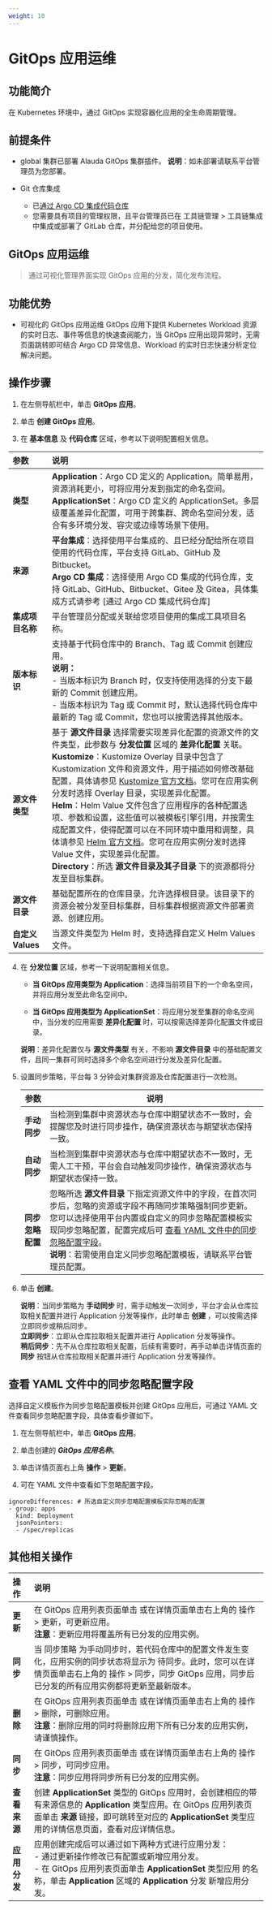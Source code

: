 ```yaml
---
weight: 10
---
```


# GitOps 应用运维

## 功能简介

在 Kubernetes 环境中，通过 GitOps 实现容器化应用的全生命周期管理。

## 前提条件 

- global 集群已部署 Alauda GitOps 集群插件。
    **说明**：如未部署请联系平台管理员为您部署。

- Git 仓库集成
    - 已[通过 Argo CD 集成代码仓库](/ui/gitops/how_to/argocd_git)
    - 您需要具有项目的管理权限，且平台管理员已在 工具链管理 > 工具链集成 中集成或部署了 GitLab 仓库，并分配给您的项目使用。

## GitOps 应用运维

> 通过可视化管理界面实现 GitOps 应用的分发，简化发布流程。

## 功能优势

- 可视化的 GitOps 应用运维
    GitOps 应用下提供 Kubernetes Workload 资源的实时日志、事件等信息的快速查阅能力，当 GitOps 应用出现异常时，无需页面跳转即可结合 Argo CD 异常信息、Workload 的实时日志快速分析定位解决问题。

## 操作步骤

1. 在左侧导航栏中，单击 **GitOps 应用**。

2. 单击 **创建 GitOps 应用**。

3. 在 **基本信息** 及 **代码仓库** 区域，参考以下说明配置相关信息。

|   **参数**                       | **说明** | 
| :----- | :--------------------------------- |
|   **类型**                       |**Application**：Argo CD 定义的 Application。简单易用，资源消耗更小，可将应用分发到指定的命名空间。<br/> **ApplicationSet**：Argo CD 定义的 ApplicationSet。多层级覆盖差异化配置，可用于跨集群、跨命名空间分发，适合有多环境分发、容灾或边缘等场景下使用。 |
|   **来源**                       |**平台集成**：选择使用平台集成的、且已经分配给所在项目使用的代码仓库，平台支持 GitLab、GitHub 及 Bitbucket。<br/> **Argo CD 集成**：选择使用 Argo CD 集成的代码仓库，支持 GitLab、GitHub、Bitbucket、Gitee 及 Gitea，具体集成方式请参考 [通过 Argo CD 集成代码仓库] |
|  **集成项目名称**                 | 平台管理员分配或关联给您项目使用的集成工具项目名称。|
|  **版本标识**                     | 支持基于代码仓库中的 Branch、Tag 或 Commit 创建应用。<br/>**说明：** <br/> - 当版本标识为 Branch 时，仅支持使用选择的分支下最新的 Commit 创建应用。<br/> - 当版本标识为 Tag 或 Commit 时，默认选择代码仓库中最新的 Tag 或 Commit，您也可以按需选择其他版本。|
|  **源文件类型**                   | 基于 **源文件目录** 选择需要实现差异化配置的资源文件的文件类型，此参数与 **分发位置** 区域的 **差异化配置** 关联。<br/>**Kustomize**：Kustomize Overlay 目录中包含了 Kustomization 文件和资源文件，用于描述如何修改基础配置，具体请参见 [Kustomize 官方文档](https://kubectl.docs.kubernetes.io/zh/guides/)。您可在应用实例分发时选择 Overlay 目录，实现差异化配置。<br/>**Helm**：Helm Value 文件包含了应用程序的各种配置选项、参数和设置，这些值可以被模板引擎引用，并按需生成配置文件，使得配置可以在不同环境中重用和调整，具体请参见 [Helm 官方文档](https://helm.sh/zh/docs/chart_template_guide/values_files/)。您可在应用实例分发时选择 Value 文件，实现差异化配置。<br/>**Directory**：所选 **源文件目录及其子目录** 下的资源都将分发至目标集群。|   
|  **源文件目录**                   |基础配置所在的仓库目录，允许选择根目录。该目录下的资源会被分发至目标集群，目标集群根据资源文件部署资源、创建应用。|   
|  **自定义 Values**               | 当源文件类型为 Helm 时，支持选择自定义 Helm Values 文件。|  

4. 在 **分发位置** 区域，参考一下说明配置相关信息。

    - **当 GitOps 应用类型为 Application**：选择当前项目下的一个命名空间，并将应用分发至此命名空间中。

    - **当 GitOps 应用类型为 ApplicationSet**：将应用分发至集群的命名空间中，当分发的应用需要 **差异化配置** 时，可以按需选择差异化配置文件或目录。

     **说明**：差异化配置仅与 **源文件类型** 有关，不影响 **源文件目录** 中的基础配置文件，且同一集群可同时选择多个命名空间进行分发及差异化配置。

5. 设置同步策略，平台每 3 分钟会对集群资源及仓库配置进行一次检测。

    |参数| 说明                                                         |
    | --------------------- | ------------------------------------------------------------ |
    |**手动同步**| 当检测到集群中资源状态与仓库中期望状态不一致时，会提醒您及时进行同步操作，确保资源状态与期望状态保持一致。|
    |**自动同步**| 当检测到集群中资源状态与仓库中期望状态不一致时，无需人工干预，平台会自动触发同步操作，确保资源状态与期望状态保持一致。 |
    |**同步忽略配置**|忽略所选 **源文件目录** 下指定资源文件中的字段，在首次同步后，忽略的资源或字段不再随同步策略强制同步更新。您可以选择使用平台内置或自定义的同步忽略配置模板实现同步忽略配置，配置完成后可 [查看 YAML 文件中的同步忽略配置字段](#viewyaml)。<br/>**说明**：若需使用自定义同步忽略配置模板，请联系平台管理员配置。|   

6. 单击 **创建**。

    **说明**：当同步策略为 **手动同步** 时，需手动触发一次同步，平台才会从仓库拉取相关配置并进行 Application 分发等操作，此时单击 **创建** ，可以按需选择立即同步或稍后同步。<br/>**立即同步**：立即从仓库拉取相关配置并进行 Application 分发等操作。<br/>**稍后同步**：先不从仓库拉取相关配置，后续有需要时，再手动单击详情页面的 **同步** 按钮从仓库拉取相关配置并进行 Application 分发等操作。

<a id="viewyaml"></a>
## 查看 YAML 文件中的同步忽略配置字段

选择自定义模板作为同步忽略配置模板并创建 GitOps 应用后，可通过 YAML 文件查看同步忽略配置字段，具体查看步骤如下。

1. 在左侧导航栏中，单击 **GitOps 应用**。

4. 单击创建的 ***GitOps 应用名称***。

5. 单击详情页面右上角 **操作** > **更新**。

5. 可在 YAML 文件中查看如下忽略配置字段。

```
ignoreDifferences: # 所选自定义同步忽略配置模板实际忽略的配置
- group: apps
  kind: Deployment
  jsonPointers:
  - /spec/replicas
```
## 其他相关操作
| 操作   | 说明                               |
| :----- | :--------------------------------- |
| **更新** | 在 GitOps 应用列表页面单击  或在详情页面单击右上角的 操作 > 更新，可更新应用。<br/>**注意**：更新应用将覆盖所有已分发的应用实例。 |
| **同步** | 当 同步策略 为手动同步时，若代码仓库中的配置文件发生变化，应用实例的同步状态将显示为 待同步。此时，您可以在详情页面单击右上角的 操作 > 同步，同步 GitOps 应用，同步后已分发的所有应用实例都将更新至最新版本。 |
| **删除** | 在 GitOps 应用列表页面单击  或在详情页面单击右上角的 操作 > 删除，可删除应用。<br/>**注意**：删除应用的同时将删除应用下所有已分发的应用实例，请谨慎操作。 |
| **同步** | 在 GitOps 应用列表页面单击  或在详情页面单击右上角的 操作 > 同步，可同步应用。<br/>**注意**：同步应用将同步所有已分发的应用实例。 |
| **查看来源** | 创建 **ApplicationSet** 类型的 GitOps 应用时，会创建相应的带有来源信息的 **Application** 类型应用。在 GitOps 应用列表页面单击 **来源** 链接，即可跳转至对应的 **ApplicationSet** 类型应用的详情信息页面，查看对应详情信息。 |
| **应用分发** | 应用创建完成后可以通过如下两种方式进行应用分发：<br/> - 通过更新操作修改已有配置或新增应用分发。<br/> - 在 GitOps 应用列表页面单击 **ApplicationSet** 类型应用 的名称，单击 **Application** 区域的 **Application** 分发 新增应用分发。|


